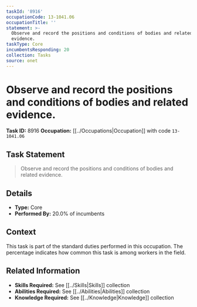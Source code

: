 ```yaml
---
taskId: '8916'
occupationCode: 13-1041.06
occupationTitle: ''
statement: >-
  Observe and record the positions and conditions of bodies and related
  evidence.
taskType: Core
incumbentsResponding: 20
collection: Tasks
source: onet
---
```

# Observe and record the positions and conditions of bodies and related evidence.

**Task ID:** 8916
**Occupation:** [[../Occupations|Occupation]] with code `13-1041.06`

## Task Statement

> Observe and record the positions and conditions of bodies and related evidence.

## Details

- **Type:** Core
- **Performed By:** 20.0% of incumbents

## Context

This task is part of the standard duties performed in this occupation. The percentage indicates how common this task is among workers in the field.

## Related Information

- **Skills Required:** See [[../Skills|Skills]] collection
- **Abilities Required:** See [[../Abilities|Abilities]] collection
- **Knowledge Required:** See [[../Knowledge|Knowledge]] collection
